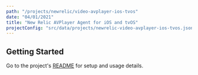 ```yaml
---
path: "/projects/newrelic/video-avplayer-ios-tvos"
date: "04/01/2021"
title: "New Relic AVPlayer Agent for iOS and tvOS"
projectConfig: "src/data/projects/newrelic-video-avplayer-ios-tvos.json"
---
```


## Getting Started

Go to the project's [README](https://github.com/newrelic/video-agent-iOS#readme) for setup and usage details.
